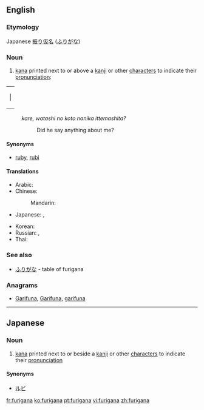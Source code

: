 ==English==

===Etymology===
Japanese [[振り仮名]] ([[ふりがな]])

===Noun===
{{wikipedia}}
{{en-noun|-}}

# [[kana]] printed next to or above a [[kanji]] or other [[character]]s to indicate their [[pronunciation]]:
{| cellpadding="0" cellspacing="24" 
| |{{furigana|[[彼]]、|[[かれ]]}}{{furigana|[[私]]の[[こと]]|[[わたし]]}}{{furigana|[[何か]]|[[なに]]}}{{furigana|言ってました？|[[いう|い]]}}
|}
:''kare, watashi no koto nanika ittemashita?''
::Did he say anything about me?

====Synonyms====
*[[ruby]], [[rubi]]

====Translations====
{{trans-top|furigana}}
* Arabic: {{t-|ar|فوريغانا|f|tr=furigaana, furighaana}}
* Chinese:
*: Mandarin: {{t|cmn|振假名|tr=zhènjiǎmíng|sc=Hani}}
* Japanese: {{t-|ja|振り仮名|tr=ふりがな, furigana}}, {{t-|ja|ルビ|tr=rubi|sc=Jpan}}
{{trans-mid}}
* Korean: {{t-|ko|후리가나|tr=hurigana|sc=Hang}}
* Russian: {{t-|ru|фуригана|f|tr=furigána}}, {{t-|ru|руби|m|tr=rúbi|sc=Cyrl}}
* Thai: {{t-|th|ฟุริงะนะ}}
{{trans-bottom}}

===See also===
*[[ふりがな]] - table of furigana

===Anagrams===
* [[Garifuna#English|Garifuna]], [[Garífuna#English|Garífuna]], [[garifuna#English|garifuna]]

----

==Japanese==
===Noun===
{{ja-noun|r|hira=ふりがな}} 
# {{ja-def|振り仮名}} [[kana]] printed next to or beside a [[kanji]] or other [[character]]s to indicate their [[pronunciation]]

====Synonyms====
*[[ルビ]]

[[fr:furigana]]
[[ko:furigana]]
[[pt:furigana]]
[[vi:furigana]]
[[zh:furigana]]